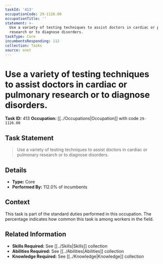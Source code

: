 ```yaml
---
taskId: '413'
occupationCode: 29-1126.00
occupationTitle: ''
statement: >-
  Use a variety of testing techniques to assist doctors in cardiac or pulmonary
  research or to diagnose disorders.
taskType: Core
incumbentsResponding: 112
collection: Tasks
source: onet
---
```

# Use a variety of testing techniques to assist doctors in cardiac or pulmonary research or to diagnose disorders.

**Task ID:** 413
**Occupation:** [[../Occupations|Occupation]] with code `29-1126.00`

## Task Statement

> Use a variety of testing techniques to assist doctors in cardiac or pulmonary research or to diagnose disorders.

## Details

- **Type:** Core
- **Performed By:** 112.0% of incumbents

## Context

This task is part of the standard duties performed in this occupation. The percentage indicates how common this task is among workers in the field.

## Related Information

- **Skills Required:** See [[../Skills|Skills]] collection
- **Abilities Required:** See [[../Abilities|Abilities]] collection
- **Knowledge Required:** See [[../Knowledge|Knowledge]] collection
